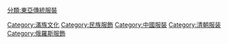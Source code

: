 {{Catnav|頁面分類|人类社会|民族|民族服飾}}
{{Catnav|頁面分類|人类社会|文化|服裝|民族服飾}}

[[Category:滿族文化|Category:滿族文化]]
[[Category:民族服飾|Category:民族服飾]]
[[Category:中國服裝|Category:中國服裝]]
[[Category:清朝服装|Category:清朝服装]]
[[Category:俄羅斯服飾|Category:俄羅斯服飾]]
[[分類:東亞傳統服裝|分類:東亞傳統服裝]]